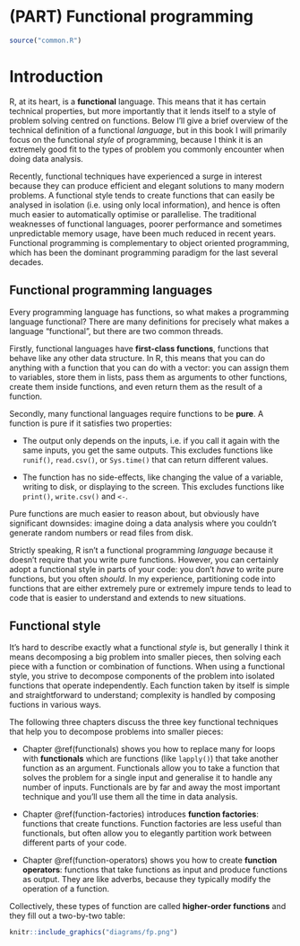 # (PART) Functional programming {-}

```r
source("common.R")
```

# Introduction {#fp .unnumbered}  
\index{functional programming}

R, at its heart, is a __functional__ language. This means that it has certain technical properties, but more importantly that it lends itself to a style of problem solving centred on functions. Below I'll give a brief overview of the technical definition of a functional _language_, but in this book I will primarily focus on the functional _style_ of programming, because I think it is an extremely good fit to the types of problem you commonly encounter when doing data analysis.

Recently, functional techniques have experienced a surge in interest because they can produce efficient and elegant solutions to many modern problems. A functional style tends to create functions that can easily be analysed in isolation (i.e. using only local information), and hence is often much easier to automatically optimise or parallelise. The traditional weaknesses of functional languages, poorer performance and sometimes unpredictable memory usage, have been much reduced in recent years. Functional programming is complementary to object oriented programming, which has been the dominant programming paradigm for the last several decades. 

## Functional programming languages {-}

Every programming language has functions, so what makes a programming language functional? There are many definitions for precisely what makes a language "functional", but there are two common threads. 

Firstly, functional languages have __first-class functions__, functions that behave like any other data structure. In R, this means that you can do anything with a function that you can do with a vector: you can assign them to variables, store them in lists, pass them as arguments to other functions, create them inside functions, and even return them as the result of a function. 

Secondly, many functional languages require functions to be __pure__. A function is pure if it satisfies two properties:

* The output only depends on the inputs, i.e. if you call it again with the 
  same inputs, you get the same outputs. This excludes functions like `runif()`,
  `read.csv()`, or `Sys.time()` that can return different values.

<!-- GVW: below, "like changing the value of a _global_ variable" (since pure functions can reassign internal variables) -->
  
* The function has no side-effects, like changing the value of a variable, 
  writing to disk, or displaying to the screen. This excludes functions like
  `print()`, `write.csv()` and `<-`.

Pure functions are much easier to reason about, but obviously have significant downsides: imagine doing a data analysis where you couldn't generate random numbers or read files from disk. 

Strictly speaking, R isn't a functional programming _language_ because it doesn't require that you write pure functions. However, you can certainly adopt a functional style in parts of your code: you don't _have_ to write pure functions, but you often _should_. In my experience, partitioning code into functions that are either extremely pure or extremely impure tends to lead to code that is easier to understand and extends to new situations.

## Functional style {-}

It's hard to describe exactly what a functional _style_ is, but generally I think it means decomposing a big problem into smaller pieces, then solving each piece with a function or combination of functions. When using a functional style, you strive to decompose components of the problem into isolated functions that operate independently. Each function taken by itself is simple and straightforward to understand; complexity is handled by composing fuctions in various ways.

The following three chapters discuss the three key functional techniques that help you to decompose problems into smaller pieces:

* Chapter \@ref(functionals) shows you how to replace many for loops with 
  __functionals__ which are functions (like `lapply()`) that take another 
  function as an argument. Functionals allow you to take a function that solves 
  the problem for a single input and generalise it to handle any number of 
  inputs. Functionals are by far and away the most important technique and 
  you'll use them all the time in data analysis.

* Chapter \@ref(function-factories) introduces __function factories__: 
  functions that create functions. Function factories are less useful than
  functionals, but often allow you to elegantly partition work between different
  parts of your code.

* Chapter \@ref(function-operators) shows you how to create __function
  operators__: functions that take functions as input and produce functions 
  as output. They are like adverbs, because they typically modify the operation 
  of a function.

Collectively, these types of function are called __higher-order functions__ and they fill out a two-by-two table:

<!-- GVW: fill in the empty square with "plain ol' function"? -->

```r
knitr::include_graphics("diagrams/fp.png")
```
